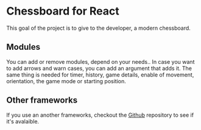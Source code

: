 
<Meta title="Introduction" />

# Chessboard for React

This goal of the project is to give to the developer, a modern chessboard. 

## Modules

You can add or remove modules, depend on your needs.. In case you want to add arrows and warn cases, you can add an argument that adds it. The same thing is needed for timer, history, game details, enable of movement, orientation, the game mode or starting position.

## Other frameworks

If you use an another frameworks, checkout the [Github](https://github.com/playeChess/Chessboard) repository to see if it's avalaible. 